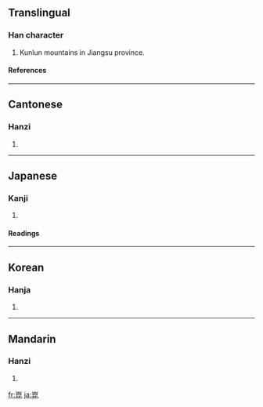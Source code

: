 {{see|崐}}

==Translingual==
===Han character===
{{Han char|rn=46|rad=山|as=08|sn=11|four=2271<sub>1</sub>|canj=山日心心 (UAPP)}}
# Kunlun mountains in Jiangsu province.
====References====
{{Han ref|kx=0314.010|dkj=08173|dj=0614.190|hdz=10779.090|uh=5D11|ud=23825|bh=B158|bd=45400}}
----
==Cantonese==
===Hanzi===
{{yue-hanzi|jyut=|y=kwan1}}
# {{defn|Cantonese}}
----
==Japanese==
===Kanji===
{{ja-kanji|grade=|rs=山08}}
# {{defn|Japanese}} 
====Readings====
{{ja-readings|on=[[こん]] (kon)|kun=}}
----
==Korean==
===Hanja===
{{ko-hanja|hangeul=곤|rv=gon|mr=kon}}
# {{defn|Korean}}
----
==Mandarin==
===Hanzi===
{{cmn-hanzi|pin=[[kūn]] ([[kun1]])|wg=k'un<sup>1</sup>}}
# {{defn|Mandarin}}

[[fr:崑]]
[[ja:崑]]